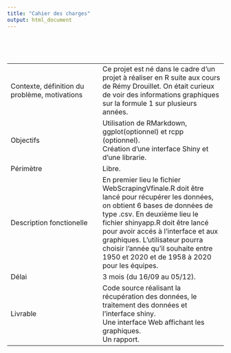 ```yaml
---
title: "Cahier des charges"
output: html_document
---
```

<br>


<br/>

|  |   |
|-----------------|-----------------------|
|  Contexte, définition du problème, motivations     |  Ce projet est né dans le cadre d'un projet à réaliser en R suite aux cours de Rémy Drouillet. On était curieux de voir des informations graphiques sur la formule 1 sur plusieurs années. |
| Objectifs    |  Utilisation de RMarkdown, ggplot(optionnel) et rcpp (optionnel). <br> Création d'une interface Shiny et d'une librarie.  |
|   Périmètre    | Libre.  |
| Description fonctionelle | En premier lieu le fichier WebScrapingVfinale.R doit être lancé pour récupérer les données, on obtient 6 bases de données de type .csv. En deuxième lieu le fichier shinyapp.R doit être lancé pour avoir accés à l’interface et aux graphiques. L’utilisateur pourra choisir l’année qu’il souhaite entre 1950 et 2020 et de 1958 à 2020 pour les équipes.   |
| Délai |  	3 mois (du 16/09 au 05/12). |
| Livrable |  Code source réalisant la récupération des données, le traitement des données et l’interface shiny. <br> Une interface Web affichant les graphiques. <br> Un rapport. |
